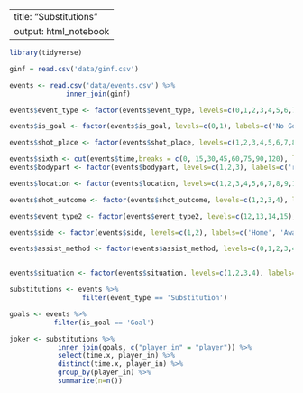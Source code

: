 
---
title: "Substitutions"
output: html_notebook
---


```r
library(tidyverse)
```



```r
ginf = read.csv('data/ginf.csv')

events <- read.csv('data/events.csv') %>%
              inner_join(ginf)

events$event_type <- factor(events$event_type, levels=c(0,1,2,3,4,5,6,7,8,9,10,11), labels=c('Annoucement', 'Attempt','Corner','Foul', 'Yellow Card', 'Second Yellow Card', 'Red Card', 'Substitution', 'Free kick won', 'Offside', 'hand ball', 'Penalty conceded'))

events$is_goal <- factor(events$is_goal, levels=c(0,1), labels=c('No Goal', 'Goal'))

events$shot_place <- factor(events$shot_place, levels=c(1,2,3,4,5,6,7,8,9,10,11,12,13), labels=c('Bit too igh', 'Blocked', 'Bottom left corner', 'Bottom right corner', 'centre of goal', 'high and wide', 'hits the bar', 'misses to the left', 'misses to the right', 'Too high', 'top centre pf the goal', 'top left corner', 'top righ corner'))

events$sixth <- cut(events$time,breaks = c(0, 15,30,45,60,75,90,120), labels = c('0-15','15-30','30-45', '45-60', '60-75', '75-90', '90-'))
events$bodypart <- factor(events$bodypart, levels=c(1,2,3), labels=c('right foot', 'left foot', 'head'))

events$location <- factor(events$location, levels=c(1,2,3,4,5,6,7,8,9,10,11,12,13,14,15,16,17,18,19), labels=c('Attacking half', 'Defense half', 'Centre of the box', 'Left wing', 'right wing', 'difficult angle and long range', 'difficult angle on the left', 'difficult angle on the right', 'Left site of the box',  'Left site of the box of the siy yard box',  'Right site of the box',  'Right site of the box of the siy yard box', 'Very close range', 'penalty spot', 'outsite the box', 'long range', 'more than 35 yards', 'more than 40 yards', 'not recorded'))

events$shot_outcome <- factor(events$shot_outcome, levels=c(1,2,3,4), labels=c('On target', 'off target', 'blocked', 'hit the bar'))

events$event_type2 <- factor(events$event_type2, levels=c(12,13,14,15), labels=c('Key pass', 'Failed through ball', 'Sending off', 'Own goal'))

events$side <- factor(events$side, levels=c(1,2), labels=c('Home', 'Away'))

events$assist_method <- factor(events$assist_method, levels=c(0,1,2,3,4), labels=c('None', 'Pass','Cross', 'Headed pass', 'Through ball'))


events$situation <- factor(events$situation, levels=c(1,2,3,4), labels=c('Open play', 'Set piece','Corner', 'Free kick'))

```
```r
substitutions <- events %>%
                  filter(event_type == 'Substitution')
```

```r
goals <- events %>%
           filter(is_goal == 'Goal')
```

```r
joker <- substitutions %>%
            inner_join(goals, c("player_in" = "player")) %>%
            select(time.x, player_in) %>%
            distinct(time.x, player_in) %>%
            group_by(player_in) %>%
            summarize(n=n())
```


